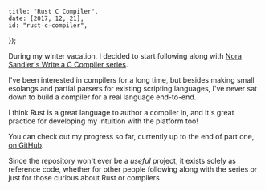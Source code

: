 
	title: "Rust C Compiler",
	date: [2017, 12, 21],
	id: "rust-c-compiler",
});

During my winter vacation, I decided to start following along
with [Nora Sandler's Write a C Compiler series](https://norasandler.com/2017/11/29/Write-a-Compiler.html).

I've been interested in compilers for a long time, but besides making small esolangs and partial parsers for existing scripting languages, I've never sat down to build a compiler for a real language end-to-end.

I think Rust is a great language to author a compiler in, and it's great practice for developing my intuition with the platform too!

You can check out my progress so far, currently up to the end of part one, [on GitHub](https://github.com/LPGhatguy/rust-c-compiler).

Since the repository won't ever be a *useful* project, it exists solely as reference code, whether for other people following along with the series or just for those curious about Rust or compilers